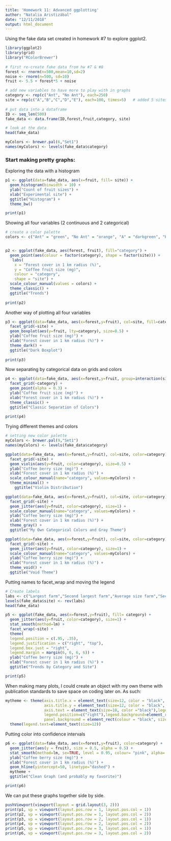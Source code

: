 ```yaml
---
title: 'Homework 11: Advanced ggplotting'
author: "Natalia Aristizábal"
date: "12/11/2018"
output: html_document
---
```

Using the fake data set created in homework #7 to explore ggplot2. 
```r
library(ggplot2)
library(grid)
library("RColorBrewer")
  
# first re-create fake data from hw #7 & #8
forest <- rnorm(n=500,mean=10,sd=2) 
noise <- rnorm(n=500, sd=10) 
fruit <- 5.5 + forest*5 + noise

# add new variables to have more to play with in graphs
category <- rep(c("Ant", "No Ant"), each=250)  
site = rep(c("A","B","C","D","E"), each=100, times=5)   # added 5 sites
 
# put data into a dataframe
ID <- seq_len(500) 
fake_data <- data.frame(ID,forest,fruit,category, site)

# look at the data
head(fake_data)

myColors <- brewer.pal(6,"Set1")
names(myColors) <- levels(fake_data$category)
```


### Start making pretty graphs:

Exploring the data with a histogram
```r
p1 <- ggplot(data=fake_data, aes(x=fruit, fill= site)) +
  geom_histogram(binwidth = 10) +
  ylab("Count of fruit sizes") +
  xlab("Experimental site") + 
  ggtitle("Histogram") +
  theme_bw()

print(p1)
```

Showing all four variables (2 continuous and 2 categorical)
```r
# create a color palette
colors <- c("Ant" = "green", "No Ant" = "orange", "A" = "darkgreen", "B" = "orange", "C" = "brown", "D" = "pink", "E" = "blue")


p2 <- ggplot(fake_data, aes(forest, fruit), fill="category") +
  geom_point(aes(colour = factor(category), shape = factor(site))) +
   labs(
    x = "Forest cover in 1 km radius (%)",
    y = "Coffee fruit size (mg)",
    colour = "category",
    shape = "site") +
  scale_colour_manual(values = colors) +
  theme_classic() +
  ggtitle("Trends")
  
print(p2)
```

Another way of plotting all four variables 
```r
p3 <- ggplot(data=fake_data, aes(x=forest,y=fruit), col=site, fill=category) + 
  facet_grid(~site) +
  geom_boxplot(aes(y=fruit, lty=category), size=0.5) +
  ylab("Coffee fruit size (mg)") +
  xlab("Forest cover in 1 km radius (%)") + 
  theme_dark() +
  ggtitle("Dark Boxplot")
  
print(p3)
```


Now separating by categorical data on grids and colors
```r
p4 <- ggplot(data=fake_data, aes(x=forest,y=fruit, group=interaction(site), col=site )) + 
  facet_grid(~category) +
  geom_point(alpha = 0.3) + 
  ylab("Coffee fruit size (mg)") +
  xlab("Forest cover in 1 km radius (%)") + 
  theme_classic() +
  ggtitle("Classic Separation of Colors")
  
print(p4)
```

Trying different themes and colors
```r
# setting new color palette
myColors <- brewer.pal(9,"Set1")
names(myColors) <- levels(fake_data$category)

ggplot(data=fake_data, aes(x=forest,y=fruit), col=site, color=category) + 
  facet_grid(~site) +
  geom_violin(aes(y=fruit, color=category), size=0.5) +
  ylab("Coffee berry size (mg)") +
  xlab("Forest cover in 1 km radius (%)") + 
  scale_colour_manual(name="category", values=myColors) +
  theme_minimal() +
    ggtitle("Violin Distribution")

ggplot(data=fake_data, aes(x=forest,y=fruit), col=site, color=category) + 
  facet_grid(~site) +
  geom_jitter(aes(y=fruit, color=category), size=1) +
  scale_colour_manual(name="category", values=myColors) +
  ylab("Coffee berry size (mg)") +
  xlab("Forest cover in 1 km radius (%)") + 
  theme_gray() +
  ggtitle("My Own Categorical Colors and Gray Theme")

ggplot(data=fake_data, aes(x=forest,y=fruit), col=site, color=category) + 
  facet_grid(~site) +
  geom_jitter(aes(y=fruit, color=category), size=1) +
  scale_colour_manual(name="category", values=myColors) +
  ylab("Coffee berry size (mg)") +
  xlab("Forest cover in 1 km radius (%)") + 
  theme_void() +
  ggtitle("Void Theme")
```


Putting names to facet_wrap and moving the legend
```r
# Create labels
labs <- c("Largest farm","Second largest farm","Average size farm","Second Smallest farm","Smallest farm")
levels(fake_data$site) <- rev(labs)
head(fake_data)

p5 <- ggplot(fake_data, aes(x=forest,y=fruit), fill= category) +
  geom_jitter(aes(y=fruit, color=category), size=1) +
  stat_smooth(method=lm) +
  facet_wrap(~site) + 
  theme(
  legend.position = c(.95, .35),
  legend.justification = c("right", "top"),
  legend.box.just = "right",
  legend.margin = margin(6, 6, 6, 6)) +
  ylab("Coffee berry size (mg)") +
  xlab("Forest cover in 1 km radius (%)") + 
  ggtitle("Trends by Category and Site")

print(p5)
```


When making many plots, I could create an object with my own theme with publication standards to save space on coding later on. As such:
```r
mytheme <- theme(axis.title.x = element_text(size=12, color = "black", face = "bold"), 
                 axis.title.y = element_text(size=12, color = "black", face = "bold"),
                 axis.text = element_text(size=10, color ="black"),legend.title=element_blank(),
                 legend.position=c("right"),legend.background=element_rect(colour="black",size=0.4),
                 panel.background = element_rect(colour = "black", size=0.5, fill=NA)) +
  theme(legend.text=element_text(size=12)) 
```


Putting color into confidence intervals  
```r
p6 <- ggplot(data=fake_data, aes(x=forest,y=fruit), color=category) + 
  geom_jitter(aes(y = fruit), size = 0.5, alpha = 0.5) +
  stat_smooth(method=lm, se=TRUE, level = 0.95, colour= "pink", alpha= 0.8) +
  ylab("Coffee berry size (mg)") +
  xlab("Forest cover in 1 km radius (%)") + 
  geom_hline(yintercept=50, linetype="dashed") +
  mytheme +
  ggtitle("Clean Graph (and probably my favorite)")

print(p6)
```

We can put these graphs together side by side. 
```r
pushViewport(viewport(layout = grid.layout(3, 2)))
print(p1, vp = viewport(layout.pos.row = 1, layout.pos.col = 1))
print(p2, vp = viewport(layout.pos.row = 1, layout.pos.col = 2))
print(p3, vp = viewport(layout.pos.row = 2, layout.pos.col = 1))
print(p4, vp = viewport(layout.pos.row = 2, layout.pos.col = 2))
print(p5, vp = viewport(layout.pos.row = 3, layout.pos.col = 1))
print(p6, vp = viewport(layout.pos.row = 3, layout.pos.col = 2))  
```